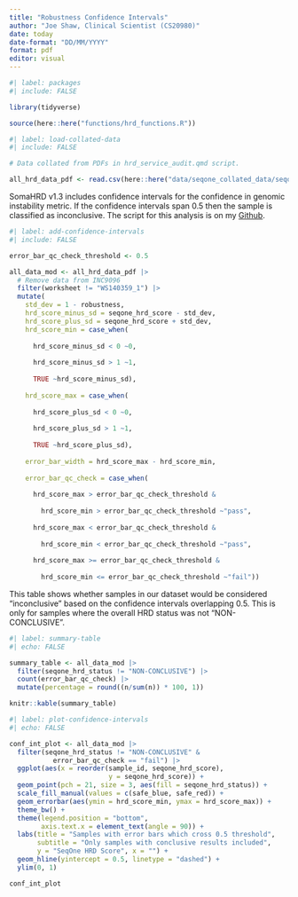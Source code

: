```yaml
---
title: "Robustness Confidence Intervals"
author: "Joe Shaw, Clinical Scientist (CS20980)"
date: today
date-format: "DD/MM/YYYY"
format: pdf
editor: visual
---
```

```r
#| label: packages
#| include: FALSE

library(tidyverse)

source(here::here("functions/hrd_functions.R"))

```
```r
#| label: load-collated-data
#| include: FALSE

# Data collated from PDFs in hrd_service_audit.qmd script.

all_hrd_data_pdf <- read.csv(here::here("data/seqone_collated_data/seqone_collated_pdf_data.csv"))

```
SomaHRD v1.3 includes confidence intervals for the confidence in genomic instability metric. If the confidence intervals span 0.5 then the sample is classified as inconclusive. The script for this analysis is on my [Github](https://github.com/joeshaw824/homologous_recombination_deficiency).

```r
#| label: add-confidence-intervals
#| include: FALSE

error_bar_qc_check_threshold <- 0.5

all_data_mod <- all_hrd_data_pdf |> 
  # Remove data from INC9096
  filter(worksheet != "WS140359_1") |> 
  mutate(
    std_dev = 1 - robustness,
    hrd_score_minus_sd = seqone_hrd_score - std_dev,
    hrd_score_plus_sd = seqone_hrd_score + std_dev,
    hrd_score_min = case_when(
      
      hrd_score_minus_sd < 0 ~0,
      
      hrd_score_minus_sd > 1 ~1,
      
      TRUE ~hrd_score_minus_sd),
    
    hrd_score_max = case_when(
      
      hrd_score_plus_sd < 0 ~0,
      
      hrd_score_plus_sd > 1 ~1,
      
      TRUE ~hrd_score_plus_sd),
    
    error_bar_width = hrd_score_max - hrd_score_min,
    
    error_bar_qc_check = case_when(
      
      hrd_score_max > error_bar_qc_check_threshold &
        
        hrd_score_min > error_bar_qc_check_threshold ~"pass",
      
      hrd_score_max < error_bar_qc_check_threshold &
        
        hrd_score_min < error_bar_qc_check_threshold ~"pass",
      
      hrd_score_max >= error_bar_qc_check_threshold &
        
        hrd_score_min <= error_bar_qc_check_threshold ~"fail"))

```

This table shows whether samples in our dataset would be considered "inconclusive" based on the confidence intervals overlapping 0.5. This is only for samples where the overall HRD status was not "NON-CONCLUSIVE".

```r
#| label: summary-table
#| echo: FALSE

summary_table <- all_data_mod |> 
  filter(seqone_hrd_status != "NON-CONCLUSIVE") |> 
  count(error_bar_qc_check) |> 
  mutate(percentage = round((n/sum(n)) * 100, 1))

knitr::kable(summary_table)

```

```r
#| label: plot-confidence-intervals
#| echo: FALSE

conf_int_plot <- all_data_mod |> 
  filter(seqone_hrd_status != "NON-CONCLUSIVE" &
           error_bar_qc_check == "fail") |> 
  ggplot(aes(x = reorder(sample_id, seqone_hrd_score),
                         y = seqone_hrd_score)) +
  geom_point(pch = 21, size = 3, aes(fill = seqone_hrd_status)) +
  scale_fill_manual(values = c(safe_blue, safe_red)) +
  geom_errorbar(aes(ymin = hrd_score_min, ymax = hrd_score_max)) +
  theme_bw() +
  theme(legend.position = "bottom",
        axis.text.x = element_text(angle = 90)) +
  labs(title = "Samples with error bars which cross 0.5 threshold",
       subtitle = "Only samples with conclusive results included",
       y = "SeqOne HRD Score", x = "") +
  geom_hline(yintercept = 0.5, linetype = "dashed") +
  ylim(0, 1)

conf_int_plot

```
